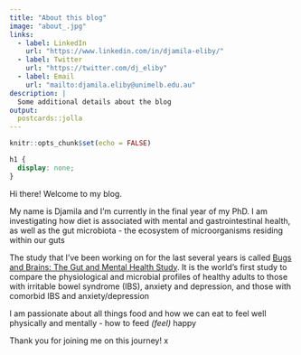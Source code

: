 ---
title: "About this blog"
image: "about_.jpg"
links:
  - label: LinkedIn
    url: "https://www.linkedin.com/in/djamila-eliby/"
  - label: Twitter
    url: "https://twitter.com/dj_eliby"
  - label: Email
    url: "mailto:djamila.eliby@unimelb.edu.au"
description: |
  Some additional details about the blog
output:
  postcards::jolla
---

```{r setup, include=FALSE}
knitr::opts_chunk$set(echo = FALSE)
```

```{css}
h1 {
  display: none;
}
```


Hi there! Welcome to my blog.

My name is Djamila and I'm currently in the final year of my PhD. I am investigating how diet is associated with mental and gastrointestinal health, as well as the gut microbiota - the ecosystem of microorganisms residing within our guts

The study that I've been working on for the last several years is called [Bugs and Brains: The Gut and Mental Health Study](https://psychologicalsciences.unimelb.edu.au/research/research-initiatives/our-work/bugs-and-brains). It is the world's first study to compare the physiological and microbial profiles of healthy adults to those with irritable bowel syndrome (IBS), anxiety and depression, and those with comorbid IBS and anxiety/depression

I am passionate about all things food and how we can eat to feel well physically and mentally - how to feed *(feel)* happy 

Thank you for joining me on this journey! x